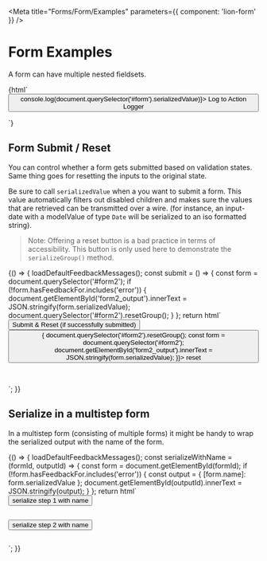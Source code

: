 
<Meta title="Forms/Form/Examples" parameters={{ component: 'lion-form' }} />

# Form Examples

A form can have multiple nested fieldsets.

<Preview>
<Story name="Default">
  {html`
    <lion-form id="form">
      <form>
        <lion-fieldset label="Personal data" name="personalData">
          <lion-fieldset label="Full Name" name="fullName">
            <lion-input name="firstName" label="First Name" .modelValue=${'Foo'}></lion-input>
            <lion-input name="lastName" label="Last Name" .modelValue=${'Bar'}></lion-input>
          </lion-fieldset>
          <lion-fieldset label="Location" name="location">
            <lion-input name="country" label="Country" .modelValue=${'Netherlands'}></lion-input>
            <lion-input name="city" label="City" .modelValue=${'Amsterdam'}></lion-input>
          </lion-fieldset>
          <lion-input name="birthdate" label="Birthdate" .modelValue=${'23-04-1991'}></lion-input>
        </lion-fieldset>
        <button type="button" @click=${() => console.log(document.querySelector('#form').serializedValue)}>
          Log to Action Logger
        </button>
      </form>
    </lion-form>
  `}
</Story>
</Preview>

## Form Submit / Reset

You can control whether a form gets submitted based on validation states.
Same thing goes for resetting the inputs to the original state.

Be sure to call `serializedValue` when a you want to submit a form.
This value automatically filters out disabled children and makes sure the values
that are retrieved can be transmitted over a wire. (for instance, an input-date with a modelValue
of type `Date` will be serialized to an iso formatted string).


>  Note: Offering a reset button is a bad practice in terms of accessibility.
This button is only used here to demonstrate the `serializeGroup()` method.

<Preview>
<Story name="Submit/reset">
  {() => {
    loadDefaultFeedbackMessages();
    const submit = () => {
      const form = document.querySelector('#form2');
      if (!form.hasFeedbackFor.includes('error')) {
        document.getElementById('form2_output').innerText = JSON.stringify(form.serializedValue);
        document.querySelector('#form2').resetGroup();
      }
    };
    return html`
      <lion-form id="form2" @submit="${submit}"
        ><form>
          <lion-input-datepicker label="Picker" name="picker1">
          </lion-input-datepicker>
          <lion-input-datepicker label="Picker" name="picker2" .modelValue="${new Date()}">
          </lion-input-datepicker>
          <button type="submit">Submit & Reset (if successfully submitted)</button>
          <button type="button" @click=${() => {
            document.querySelector('#form2').resetGroup();
            const form = document.querySelector('#form2');
            document.getElementById('form2_output').innerText = JSON.stringify(form.serializedValue);
          }}>
            reset
          </button>
          <pre id="form2_output">
          </pre>
        </form></lion-form
      >
    `;
  }}
</Story>
</Preview>



## Serialize in a multistep form

In a multistep form (consisting of multiple forms) it might be handy to wrap the serialized output
with the name of the form.

<Preview>
  <Story name="Multistep">
    {() => {
      loadDefaultFeedbackMessages();
      const serializeWithName = (formId, outputId) => {
        const form = document.getElementById(formId);
        if (!form.hasFeedbackFor.includes('error')) {
          const output = { [form.name]: form.serializedValue };
          document.getElementById(outputId).innerText = JSON.stringify(output);
        }
      };
      return html`
        <lion-form name="step1FormName" id="form3"><form>
          <lion-input name="step1InputName" label="Step 1 Input"></lion-input>
          <button @click="${() => serializeWithName('form3', 'form3_output')}">
            serialize step 1 with name
          </button>
          <pre id="form3_output"></pre>
        </form></lion-form>
        <lion-form name="step2FormName" id="form4"><form>
          <lion-input name="step2InputName" label="Step 2 Input"></lion-input>
          <button @click="${() => serializeWithName('form4', 'form4_output')}">
            serialize step 2 with name
          </button>
          <pre id="form4_output"></pre>
        </form></lion-form>
      `;
    }}
  </Story>
</Preview>

